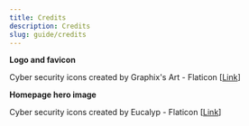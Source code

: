 ```yaml
---
title: Credits
description: Credits
slug: guide/credits
---
```


**Logo and favicon**

Cyber security icons created by Graphix's Art - Flaticon [<a href="https://www.flaticon.com/free-icons/cyber-security" title="cyber security icons">Link</a>]

**Homepage hero image**

Cyber security icons created by Eucalyp - Flaticon [<a href="https://www.flaticon.com/free-icons/cyber-security" title="cyber security icons">Link</a>]
